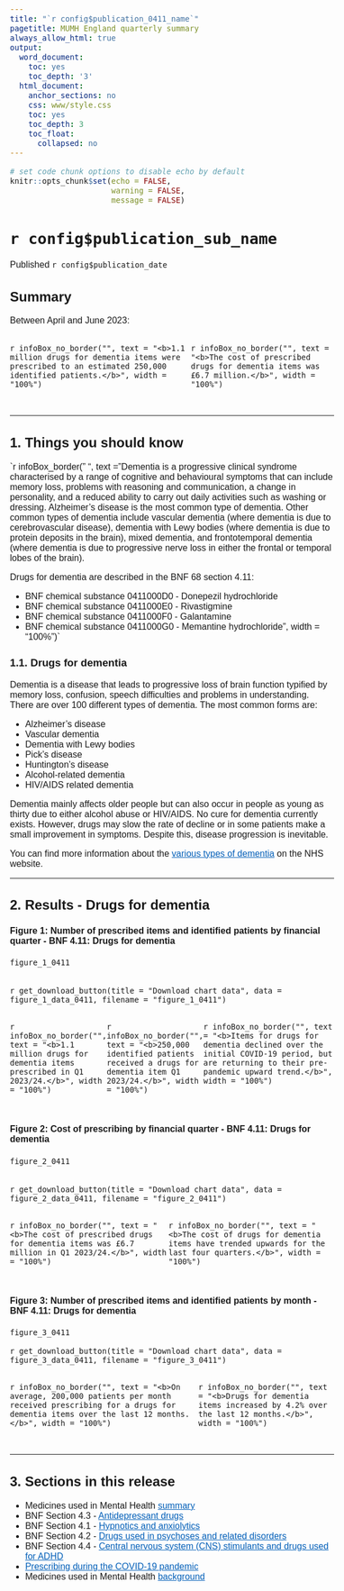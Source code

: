 ```yaml
---
title: "`r config$publication_0411_name`"
pagetitle: MUMH England quarterly summary
always_allow_html: true
output:
  word_document:
    toc: yes
    toc_depth: '3'
  html_document:
    anchor_sections: no
    css: www/style.css
    toc: yes
    toc_depth: 3
    toc_float:
      collapsed: no
---
```


<script>
  $(document).ready(function() {
    $('#header').prepend('<img src=`r knitr::image_uri("www/bsa_logo.svg")` alt=\"NHSBSA logo\" style=\"position:absolute; top: 0; right: 0; padding: 10px; width: 25%;\">');
  });
</script>

<style type="text/css">  body, td {
    font-size: 16px;
    font-family: sans-serif;
  }
  .list-group-item.active {
    background-color: #005EB8!important;
    border-color: #005EB8!important;
  }
    a {
        color: #005EB8!important;
    }
    .tocify {
        border-radius: 0px!important;
    }
</style>
  <html lang="en">

```r
# set code chunk options to disable echo by default
knitr::opts_chunk$set(echo = FALSE,
                      warning = FALSE,
                      message = FALSE)

```

<main>

# `r config$publication_sub_name` {.toc-ignore}

Published `r config$publication_date` 

## Summary

Between April and June 2023:

::::{.row style="display: flex; padding-bottom: 15px;"}
:::{.col-md-6}
`r infoBox_no_border("", text = "<b>1.1 million drugs for dementia items were prescribed to an estimated 250,000 identified patients.</b>", width = "100%")`
:::
:::{.col-md-6}
`r infoBox_no_border("", text = "<b>The cost of prescribed drugs for dementia items was £6.7 million.</b>", width = "100%")`
:::
::::


---

## 1. Things you should know

`r infoBox_border(" ", text = "Dementia is a progressive clinical syndrome characterised by a range of cognitive and behavioural symptoms that can include memory loss, problems with reasoning and communication, a change in personality, and a reduced ability to carry out daily activities such as washing or dressing. Alzheimer’s disease is the most common type of dementia. Other common types of dementia include vascular dementia (where dementia is due to cerebrovascular disease), dementia with Lewy bodies (where dementia is due to protein deposits in the brain), mixed dementia, and frontotemporal dementia (where dementia is due to progressive nerve loss in either the frontal or temporal lobes of the brain).

Drugs for dementia are described in the BNF 68 section 4.11:

* BNF chemical substance 0411000D0 - Donepezil hydrochloride
* BNF chemical substance 0411000E0 - Rivastigmine
* BNF chemical substance 0411000F0 - Galantamine
* BNF chemical substance 0411000G0 - Memantine hydrochloride", width = "100%")`


### 1.1. Drugs for dementia {.toc-ignore}

Dementia is a disease that leads to progressive loss of brain function typified by memory loss, confusion, speech difficulties and problems in understanding. There are over 100 different types of dementia. The most common forms are:

* Alzheimer's disease
* Vascular dementia
* Dementia with Lewy bodies
* Pick's disease
* Huntington's disease
* Alcohol-related dementia
* HIV/AIDS related dementia

Dementia mainly affects older people but can also occur in people as young as thirty due to either alcohol abuse or HIV/AIDS. No cure for dementia currently exists. However, drugs may slow the rate of decline or in some patients make a small improvement in symptoms. Despite this, disease progression is inevitable.

You can find more information about the [various types of dementia](https://www.nhs.uk/conditions/dementia/) on the NHS website.

---

## 2. Results - Drugs for dementia

#### Figure 1: Number of prescribed items and identified patients by financial quarter - BNF 4.11: Drugs for dementia

```r

figure_1_0411
  
```
`r get_download_button(title = "Download chart data", data = figure_1_data_0411, filename = "figure_1_0411")`

::::{.row style="display: flex; padding-bottom: 15px;"}
:::{.col-md-4}
`r infoBox_no_border("", text = "<b>1.1 million drugs for dementia items prescribed in Q1 2023/24.</b>", width = "100%")`
:::
:::{.col-md-4}
`r infoBox_no_border("", text = "<b>250,000 identified patients received a drugs for dementia item Q1 2023/24.</b>", width = "100%")`
:::
:::{.col-md-4}
`r infoBox_no_border("", text = "<b>Items for drugs for dementia declined over the initial COVID-19 period, but are returning to their pre-pandemic upward trend.</b>", width = "100%")`
:::
::::


#### Figure 2: Cost of prescribing by financial quarter - BNF 4.11: Drugs for dementia

```r

figure_2_0411
  
```
`r get_download_button(title = "Download chart data", data = figure_2_data_0411, filename = "figure_2_0411")`

::::{.row style="display: flex; padding-bottom: 15px;"}
:::{.col-md-6}
`r infoBox_no_border("", text = "<b>The cost of prescribed drugs for dementia items was £6.7 million in Q1 2023/24.</b>", width = "100%")`
:::
:::{.col-md-6}
`r infoBox_no_border("", text = "<b>The cost of drugs for dementia items have trended upwards for the last four quarters.</b>", width = "100%")`
:::
::::

#### Figure 3: Number of prescribed items and identified patients by month - BNF 4.11: Drugs for dementia

```r

figure_3_0411
```
`r get_download_button(title = "Download chart data", data = figure_3_data_0411, filename = "figure_3_0411")`

::::{.row style="display: flex; padding-bottom: 15px;"}
:::{.col-md-6}
`r infoBox_no_border("", text = "<b>On average, 200,000 patients per month received prescribing for a drugs for dementia items over the last 12 months.</b>", width = "100%")`
:::
:::{.col-md-6}
`r infoBox_no_border("", text = "<b>Drugs for dementia items increased by 4.2% over the last 12 months.</b>", width = "100%")`
:::
::::


---


## 3. Sections in this release

* Medicines used in Mental Health [summary](`r config$html_top_link`)
* BNF Section 4.3 - [Antidepressant drugs](`r config$html_0403_link`)
* BNF Section 4.1 - [Hypnotics and anxiolytics](`r config$html_0401_link`)
* BNF Section 4.2 - [Drugs used in psychoses and related disorders](`r config$html_0402_link`)
* BNF Section 4.4 - [Central nervous system (CNS) stimulants and drugs used for ADHD](`r config$html_0404_link`)
* [Prescribing during the COVID-19 pandemic](`r config$html_model_link`)
* Medicines used in Mental Health [background](`r config$background_link`)